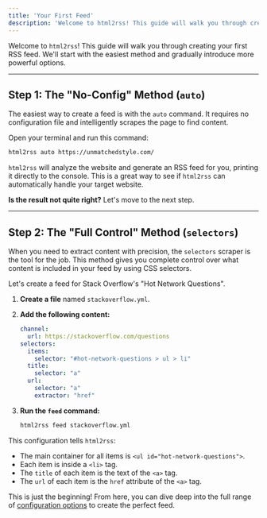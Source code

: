 ```yaml
---
title: 'Your First Feed'
description: 'Welcome to html2rss! This guide will walk you through creating your first RSS feed.'
---
```


Welcome to `html2rss`! This guide will walk you through creating your first RSS feed. We'll start with the easiest method and gradually introduce more powerful options.

---

## Step 1: The "No-Config" Method (`auto`)

The easiest way to create a feed is with the `auto` command. It requires no configuration file and intelligently scrapes the page to find content.

Open your terminal and run this command:

```bash
html2rss auto https://unmatchedstyle.com/
```

`html2rss` will analyze the website and generate an RSS feed for you, printing it directly to the console. This is a great way to see if `html2rss` can automatically handle your target website.

**Is the result not quite right?** Let's move to the next step.

---

## Step 2: The "Full Control" Method (`selectors`)

When you need to extract content with precision, the `selectors` scraper is the tool for the job. This method gives you complete control over what content is included in your feed by using CSS selectors.

Let's create a feed for Stack Overflow's "Hot Network Questions".

1.  **Create a file** named `stackoverflow.yml`.
2.  **Add the following content:**

    ```yaml
    channel:
      url: https://stackoverflow.com/questions
    selectors:
      items:
        selector: "#hot-network-questions > ul > li"
      title:
        selector: "a"
      url:
        selector: "a"
        extractor: "href"
    ```

3.  **Run the `feed` command:**

    ```bash
    html2rss feed stackoverflow.yml
    ```

This configuration tells `html2rss`:

- The main container for all items is `<ul id="hot-network-questions">`.
- Each item is inside a `<li>` tag.
- The `title` of each item is the text of the `<a>` tag.
- The `url` of each item is the `href` attribute of the `<a>` tag.

This is just the beginning! From here, you can dive deep into the full range of [configuration options](/ruby-gem/reference) to create the perfect feed.
